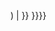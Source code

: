 <includeonly>{{DISPLAYTITLE: {{#if: {{{name|}}}|{{{name|}}} ({{{id|{{PAGENAME}}}}}) | {{{id|{{PAGENAME}}}}} }}}}</includeonly>